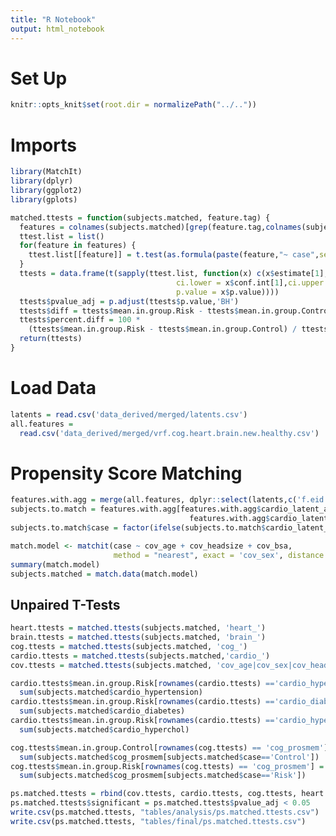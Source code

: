 ```yaml
---
title: "R Notebook"
output: html_notebook
---
```


# Set Up
```r
knitr::opts_knit$set(root.dir = normalizePath("../.."))
```

# Imports
```r
library(MatchIt)
library(dplyr)
library(ggplot2)
library(gplots)
```

```r
matched.ttests = function(subjects.matched, feature.tag) {
  features = colnames(subjects.matched)[grep(feature.tag,colnames(subjects.matched))]
  ttest.list = list()
  for(feature in features) {
    ttest.list[[feature]] = t.test(as.formula(paste(feature,"~ case",sep='')), subjects.matched)
  }
  ttests = data.frame(t(sapply(ttest.list, function(x) c(x$estimate[1], x$estimate[2], 
                                     ci.lower = x$conf.int[1],ci.upper = x$conf.int[2],
                                     p.value = x$p.value))))
  ttests$pvalue_adj = p.adjust(ttests$p.value,'BH')
  ttests$diff = ttests$mean.in.group.Risk - ttests$mean.in.group.Control
  ttests$percent.diff = 100 *
    (ttests$mean.in.group.Risk - ttests$mean.in.group.Control) / ttests$mean.in.group.Control
  return(ttests)
}
```


# Load Data
```r
latents = read.csv('data_derived/merged/latents.csv')
all.features = 
  read.csv('data_derived/merged/vrf.cog.heart.brain.new.healthy.csv')
```


# Propensity Score Matching
```r
features.with.agg = merge(all.features, dplyr::select(latents,c('f.eid','cardio_latent_agg')), by='f.eid')
subjects.to.match = features.with.agg[features.with.agg$cardio_latent_agg == 0 | 
                                        features.with.agg$cardio_latent_agg >= 5,]
subjects.to.match$case = factor(ifelse(subjects.to.match$cardio_latent_agg == 0,"Control","Risk"))
```

```r
match.model <- matchit(case ~ cov_age + cov_headsize + cov_bsa,
                       method = "nearest", exact = 'cov_sex', distance = "glm", data = subjects.to.match)
summary(match.model)
subjects.matched = match.data(match.model)
```

## Unpaired T-Tests

```r
heart.ttests = matched.ttests(subjects.matched, 'heart_')
brain.ttests = matched.ttests(subjects.matched, 'brain_')
cog.ttests = matched.ttests(subjects.matched, 'cog_')
cardio.ttests = matched.ttests(subjects.matched,'cardio_')
cov.ttests = matched.ttests(subjects.matched, 'cov_age|cov_sex|cov_headsize|cov_bsa')
```

```r
cardio.ttests$mean.in.group.Risk[rownames(cardio.ttests) =='cardio_hypertension'] =
  sum(subjects.matched$cardio_hypertension)
cardio.ttests$mean.in.group.Risk[rownames(cardio.ttests) =='cardio_diabetes'] = 
  sum(subjects.matched$cardio_diabetes)
cardio.ttests$mean.in.group.Risk[rownames(cardio.ttests) =='cardio_hyperchol'] = 
  sum(subjects.matched$cardio_hyperchol)
```

```r
cog.ttests$mean.in.group.Control[rownames(cog.ttests) == 'cog_prosmem'] = 
  sum(subjects.matched$cog_prosmem[subjects.matched$case=='Control'])
cog.ttests$mean.in.group.Risk[rownames(cog.ttests) == 'cog_prosmem'] = 
  sum(subjects.matched$cog_prosmem[subjects.matched$case=='Risk'])
```




```r
ps.matched.ttests = rbind(cov.ttests, cardio.ttests, cog.ttests, heart.ttests, brain.ttests)
ps.matched.ttests$significant = ps.matched.ttests$pvalue_adj < 0.05
write.csv(ps.matched.ttests, "tables/analysis/ps.matched.ttests.csv")
write.csv(ps.matched.ttests, "tables/final/ps.matched.ttests.csv")
```





